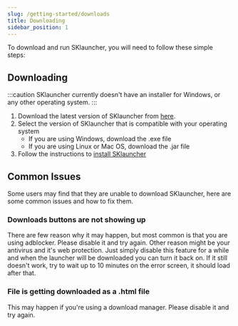 ```yaml
---
slug: /getting-started/downloads
title: Downloading
sidebar_position: 1
---
```


To download and run SKlauncher, you will need to follow these simple steps:

## Downloading

:::caution
SKlauncher currently doesn't have an installer for Windows, or any other operating system.
:::

1. Download the latest version of SKlauncher from [here](https://skmedix.pl/sklauncher/downloads).
2. Select the version of SKlauncher that is compatible with your operating system
    - If you are using Windows, download the .exe file
    - If you are using Linux or Mac OS, download the .jar file
3. Follow the instructions to [install SKlauncher](/getting-started/install)

## Common Issues

Some users may find that they are unable to download SKlauncher, here are some common issues and how to fix them.

### Downloads buttons are not showing up
There are few reason why it may happen, but most common is that you are using adblocker. Please disable it and try again. Other reason might be your antivirus and it's web protection. Just simply disable this feature for a while and when the launcher will be downloaded you can turn it back on.
If it still doesn't work, try to wait up to 10 minutes on the error screen, it should load after that. 

### File is getting downloaded as a .html file
This may happen if you're using a download manager. Please disable it and try again.
